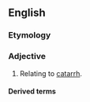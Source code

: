 ==English==

===Etymology===
{{suffix|en|catarrh|al}}

===Adjective===
{{en-adj}}

# Relating to [[catarrh]].

====Derived terms====
{{der2|en
|catarrhal fever
|anti-catarrhal
|anticatarrhal
|bovine malignant catarrhal fever
|catarrhally
|malignant catarrhal fever}}